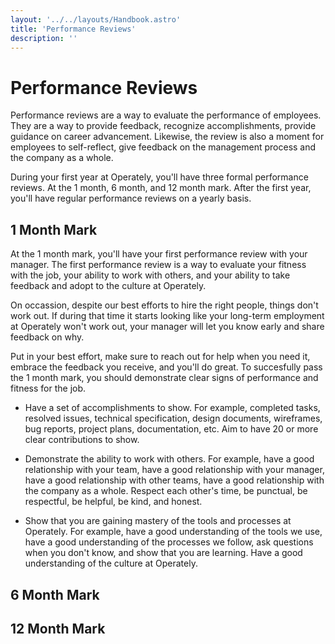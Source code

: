 ```yaml
---
layout: '../../layouts/Handbook.astro'
title: 'Performance Reviews'
description: ''
---
```


# Performance Reviews

Performance reviews are a way to evaluate the performance of employees. 
They are a way to provide feedback, recognize accomplishments, provide guidance
on career advancement. Likewise, the review is also a moment for employees to
self-reflect, give feedback on the management process and the company as a whole.

During your first year at Operately, you'll have three formal performance reviews.
At the 1 month, 6 month, and 12 month mark. After the first year, you'll have
regular performance reviews on a yearly basis.

## 1 Month Mark

At the 1 month mark, you'll have your first performance review with your manager.
The first performance review is a way to evaluate your fitness with the job, your
ability to work with others, and your ability to take feedback and adopt to the
culture at Operately.

On occassion, despite our best efforts to hire the right people, things don't work
out. If during that time it starts looking like your long-term employment at Operately
won't work out, your manager will let you know early and share feedback on why.

Put in your best effort, make sure to reach out for help when you need it, embrace
the feedback you receive, and you'll do great. To succesfully pass the 1 month mark,
you should demonstrate clear signs of performance and fitness for the job.

- Have a set of accomplishments to show. For example, completed tasks, resolved issues, 
  technical specification, design documents, wireframes, bug reports, project plans,
  documentation, etc. Aim to have 20 or more clear contributions to show.

- Demonstrate the ability to work with others. For example, have a good relationship
  with your team, have a good relationship with your manager, have a good relationship
  with other teams, have a good relationship with the company as a whole. Respect
  each other's time, be punctual, be respectful, be helpful, be kind, and honest.

- Show that you are gaining mastery of the tools and processes at Operately. For example,
  have a good understanding of the tools we use, have a good understanding of the
  processes we follow, ask questions when you don't know, and show that you are learning.
  Have a good understanding of the culture at Operately.

## 6 Month Mark

## 12 Month Mark


